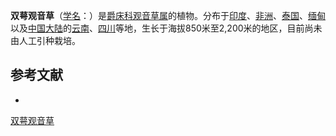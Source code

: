 {{Speciesbox
| name = 双萼观音草
| status = 
| status_system = 
| image =
| genus = Peristrophe
| species = bicalyculata
| authority = (Retz.) Nees
}}

'''双萼观音草'''（[[学名|学名]]：{{lang|la|''Peristrophe bicalyculata''}}）是[[爵床科|爵床科]][[观音草属|观音草属]]的植物。分布于[[印度|印度]]、[[非洲|非洲]]、[[泰国|泰国]]、[[缅甸|缅甸]]以及[[中国大陆|中国大陆]]的[[云南|云南]]、[[四川|四川]]等地，生长于海拔850米至2,200米的地区，目前尚未由人工引种栽培。

== 参考文献 ==
<div class="references-small">
* {{cite web| url =http://www.bioinfo.cn/db05/KmzwSpecies.php?action=view&id=901| title =双萼观音草| work =《中国高等植物数据库全库》| publisher =中国科学院微生物研究所| author =昆明植物研究所| accessdate =2009-02-21| archive-date =2018-06-28| archive-url =https://web.archive.org/web/20180628204035/http://www.bioinfo.cn/db05/KmzwSpecies.php?action=view| dead-url =yes}}
</div>
{{Taxonbar|from=Q10912526}}

[[Category:观音草属|双萼观音草]]


{{植物小作品}}
